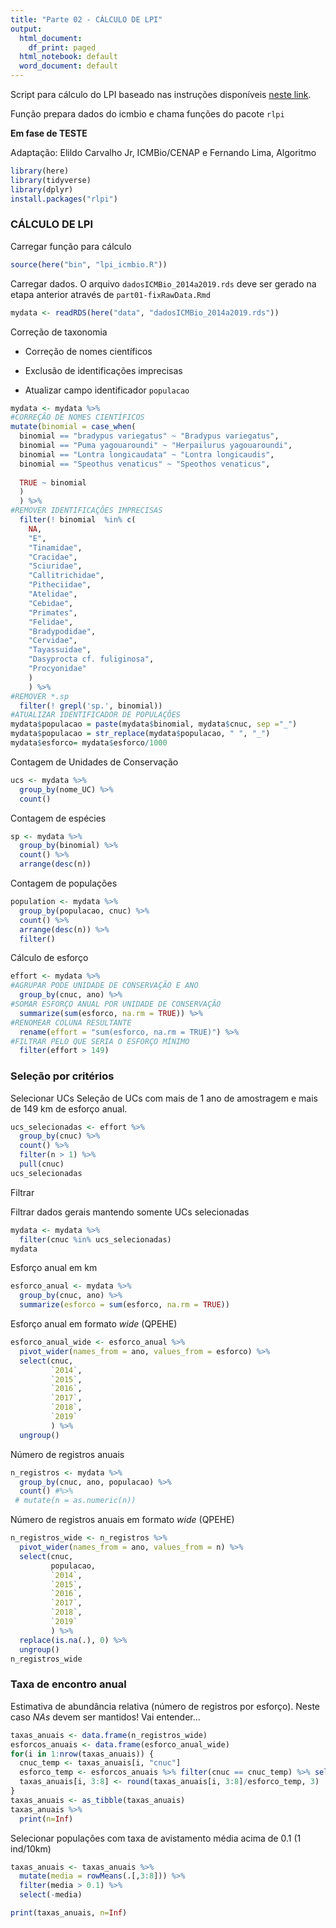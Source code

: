 ```yaml
---
title: "Parte 02 - CÁLCULO DE LPI"
output:
  html_document:
    df_print: paged
  html_notebook: default
  word_document: default
---
```


Script para cálculo do LPI baseado nas instruções disponíveis [neste link](https://github.com/Zoological-Society-of-London/rlpi).

Função prepara dados do icmbio e chama funções do pacote `rlpi`

**Em fase de TESTE**

Adaptação: Elildo Carvalho Jr, ICMBio/CENAP e Fernando Lima, Algoritmo

```r
library(here)
library(tidyverse)
library(dplyr)
install.packages("rlpi")
```

### CÁLCULO DE LPI

Carregar função para cálculo

```r
source(here("bin", "lpi_icmbio.R"))
```

Carregar dados. O arquivo `dadosICMBio_2014a2019.rds` deve ser gerado na etapa anterior através de `part01-fixRawData.Rmd`

```r
mydata <- readRDS(here("data", "dadosICMBio_2014a2019.rds"))
```

Correção de taxonomia

-   Correção de nomes científicos

-   Exclusão de identificações imprecisas

-   Atualizar campo identificador `populacao`

```r
mydata <- mydata %>%
#CORREÇÃO DE NOMES CIENTÍFICOS
mutate(binomial = case_when(
  binomial == "bradypus variegatus" ~ "Bradypus variegatus",
  binomial == "Puma yagouaroundi" ~ "Herpailurus yagouaroundi",
  binomial == "Lontra longicaudata" ~ "Lontra longicaudis",
  binomial == "Speothus venaticus" ~ "Speothos venaticus",
  
  TRUE ~ binomial
  )
  ) %>%
#REMOVER IDENTIFICAÇÕES IMPRECISAS
  filter(! binomial  %in% c(
    NA,
    "E",
    "Tinamidae",
    "Cracidae",
    "Sciuridae",
    "Callitrichidae",
    "Pitheciidae",
    "Atelidae",
    "Cebidae",
    "Primates",
    "Felidae",
    "Bradypodidae",
    "Cervidae",
    "Tayassuidae",
    "Dasyprocta cf. fuliginosa",
    "Procyonidae"
    )
    ) %>%
#REMOVER *.sp
  filter(! grepl('sp.', binomial))
#ATUALIZAR IDENTIFICADOR DE POPULAÇÕES
mydata$populacao = paste(mydata$binomial, mydata$cnuc, sep ="_")
mydata$populacao = str_replace(mydata$populacao, " ", "_")
mydata$esforco= mydata$esforco/1000
```

Contagem de Unidades de Conservação

```r
ucs <- mydata %>%
  group_by(nome_UC) %>%
  count()
```

Contagem de espécies

```r
sp <- mydata %>%
  group_by(binomial) %>%
  count() %>%
  arrange(desc(n))
```

Contagem de populações

```r
population <- mydata %>%
  group_by(populacao, cnuc) %>%
  count() %>%
  arrange(desc(n)) %>%
  filter()
```

Cálculo de esforço

```r
effort <- mydata %>%
#AGRUPAR PODE UNIDADE DE CONSERVAÇÃO E ANO
  group_by(cnuc, ano) %>%
#SOMAR ESFORÇO ANUAL POR UNIDADE DE CONSERVAÇÃO
  summarize(sum(esforco, na.rm = TRUE)) %>%
#RENOMEAR COLUNA RESULTANTE
  rename(effort = "sum(esforco, na.rm = TRUE)") %>%
#FILTRAR PELO QUE SERIA O ESFORÇO MÍNIMO
  filter(effort > 149)
```

### Seleção por critérios

Selecionar UCs Seleção de UCs com mais de 1 ano de amostragem e mais de 149 km de esforço anual.

```r
ucs_selecionadas <- effort %>%
  group_by(cnuc) %>% 
  count() %>%
  filter(n > 1) %>%
  pull(cnuc)
ucs_selecionadas
```

Filtrar

Filtrar dados gerais mantendo somente UCs selecionadas

```r
mydata <- mydata %>%
  filter(cnuc %in% ucs_selecionadas)
mydata
```

Esforço anual em km

```r
esforco_anual <- mydata %>%
  group_by(cnuc, ano) %>%
  summarize(esforco = sum(esforco, na.rm = TRUE))
```

Esforço anual em formato *wide* (QPEHE)

```r
esforco_anual_wide <- esforco_anual %>%
  pivot_wider(names_from = ano, values_from = esforco) %>%
  select(cnuc,
         `2014`,
         `2015`,
         `2016`,
         `2017`,
         `2018`,
         `2019`
         ) %>%
  ungroup()
```

Número de registros anuais

```r
n_registros <- mydata %>%
  group_by(cnuc, ano, populacao) %>%
  count() #%>%
 # mutate(n = as.numeric(n))
```

Número de registros anuais em formato *wide* (QPEHE)

```r
n_registros_wide <- n_registros %>%
  pivot_wider(names_from = ano, values_from = n) %>%
  select(cnuc,
         populacao,
         `2014`,
         `2015`,
         `2016`,
         `2017`,
         `2018`,
         `2019`
         ) %>%
  replace(is.na(.), 0) %>%
  ungroup()
n_registros_wide
```

### Taxa de encontro anual

Estimativa de abundância relativa (número de registros por esforço). Neste caso *NAs* devem ser mantidos! Vai entender...

```r
taxas_anuais <- data.frame(n_registros_wide)
esforcos_anuais <- data.frame(esforco_anual_wide)
for(i in 1:nrow(taxas_anuais)) {
  cnuc_temp <- taxas_anuais[i, "cnuc"]
  esforco_temp <- esforcos_anuais %>% filter(cnuc == cnuc_temp) %>% select(-cnuc)
  taxas_anuais[i, 3:8] <- round(taxas_anuais[i, 3:8]/esforco_temp, 3)
}
taxas_anuais <- as_tibble(taxas_anuais)
taxas_anuais %>%
  print(n=Inf)
```

Selecionar populações com taxa de avistamento média acima de 0.1 (1 ind/10km)

```r
taxas_anuais <- taxas_anuais %>%
  mutate(media = rowMeans(.[,3:8])) %>%
  filter(media > 0.1) %>%
  select(-media)

print(taxas_anuais, n=Inf)
```